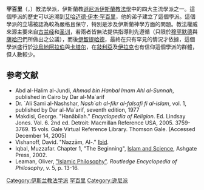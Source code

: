 {{unreferenced|time=2018-12-05T10:24:46+00:00}}
{{noteTA
|T=zh-hans:罕百里; zh-hant:罕百里; zh-tw:漢巴利;
|1=zh-hans:罕百里; zh-hant:罕百里; zh-tw:漢巴利;
}}
'''罕百里'''（{{lang-ar|حنبلي}}，{{lang-en|Hanbali}}）教法學派，伊斯蘭教[[遜尼派|遜尼派]][[伊斯蘭教法學|伊斯蘭教法學]]中的四大主流學派之一。這個學派的歷史可以追溯到[[艾哈迈德·伊本·罕百里|艾哈迈德·伊本·罕百里]]，他的弟子建立了這個學派。這個學派的立場被認為較為嚴格且保守，特別是涉及伊斯蘭神學方面的問題。教法權威來源主要來自[[古兰经|古兰经]]和[[圣训|圣训]]，若兩者皆無法提供指導則先遵循{{Link-en|公議|Ijma}}（只限於[[穆罕默德|穆罕默德]]與[[薩哈巴|薩哈巴]]們所做出之公議），而後[[伊智提哈德|伊智提哈德]]，最終在只有罕見的情況才依據{{Link-en|類比 (伊斯蘭教法學)|Qiyas|類比}}，這個學派盛行於[[沙烏地阿拉伯|沙烏地阿拉伯]]與[[卡塔尔|卡塔尔]]，在[[敍利亞|敍利亞]]及[[伊拉克|伊拉克]]也有信仰這個學派的群體，但人數較少。

== 参考文献 ==
*Abd al-Halim al-Jundi, ''Ahmad bin Hanbal Imam'' ''Ahl al-Sunnah'', published in Cairo by Dar al-Ma`arif
*Dr. `Ali Sami al-Nashshar, ''Nash`ah al-fikr al-falsafi fi al-islam'', vol. 1, published by Dar al-Ma`arif, seventh edition, 1977
*Makdisi, George. "Hanābilah." ''Encyclopedia of Religion''. Ed. Lindsay Jones. Vol. 6. 2nd ed. Detroit: Macmillan Reference USA, 2005. 3759-3769. 15 vols. Gale Virtual Reference Library. Thomson Gale. (Accessed December 14, 2005)
*Vishanoff, David. "Nazzām, Al-." [[Ibid|Ibid]].
*Iqbal, Muzzafar. Chapter 1, "The Beginning", [https://web.archive.org/web/20160303192828/http://www.cis-ca.org/muzaffar/Book/chap-1-final.pdf Islam and Science], Ashgate Press, 2002.
*Leaman, Oliver, [http://www.muslimphilosophy.com/ip/rep/H009.htm "Islamic Philosophy"]. ''Routledge Encyclopedia of Philosophy'', v. 5, p. 13-16.

{{DEFAULTSORT:Hanbali}}
[[Category:伊斯兰教法学派|Category:伊斯兰教法学派]]
[[Category:罕百里|]]
[[Category:逊尼派|Category:逊尼派]]

{{Islam-stub}}
